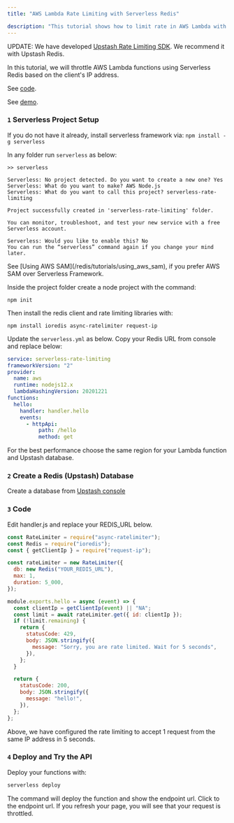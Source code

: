 ```yaml
---
title: "AWS Lambda Rate Limiting with Serverless Redis"

description: "This tutorial shows how to limit rate in AWS Lambda with Serverless Redis."
---
```


UPDATE: We have developed
[Upstash Rate Limiting SDK](https://github.com/upstash/ratelimit). We recommend
it with Upstash Redis.

In this tutorial, we will throttle AWS Lambda functions using Serverless Redis
based on the client's IP address.

See
[code](https://github.com/upstash/examples/tree/master/serverless-rate-limiting).

See [demo](https://5hg3vtj7gk.execute-api.us-west-1.amazonaws.com/hello).

### `1` Serverless Project Setup

If you do not have it already, install serverless framework via:
`npm install -g serverless`

In any folder run `serverless` as below:

```text
>> serverless

Serverless: No project detected. Do you want to create a new one? Yes
Serverless: What do you want to make? AWS Node.js
Serverless: What do you want to call this project? serverless-rate-limiting

Project successfully created in 'serverless-rate-limiting' folder.

You can monitor, troubleshoot, and test your new service with a free Serverless account.

Serverless: Would you like to enable this? No
You can run the “serverless” command again if you change your mind later.
```

<Note>
  See [Using AWS SAM](/redis/tutorials/using_aws_sam), if you prefer AWS SAM
  over Serverless Framework.
</Note>

Inside the project folder create a node project with the command:

```
npm init
```

Then install the redis client and rate limiting libraries with:

```
npm install ioredis async-ratelimiter request-ip
```

Update the `serverless.yml` as below. Copy your Redis URL from console and
replace below:

```yaml
service: serverless-rate-limiting
frameworkVersion: "2"
provider:
  name: aws
  runtime: nodejs12.x
  lambdaHashingVersion: 20201221
functions:
  hello:
    handler: handler.hello
    events:
      - httpApi:
          path: /hello
          method: get
```

<Note>
  For the best performance choose the same region for your Lambda function and
  Upstash database.
</Note>

### `2` Create a Redis (Upstash) Database

Create a database from [Upstash console](https://console.upstash.com)

### `3` Code

Edit handler.js and replace your REDIS_URL below.

<Snippet file="redis/ioredisnote.mdx" />

```javascript
const RateLimiter = require("async-ratelimiter");
const Redis = require("ioredis");
const { getClientIp } = require("request-ip");

const rateLimiter = new RateLimiter({
  db: new Redis("YOUR_REDIS_URL"),
  max: 1,
  duration: 5_000,
});

module.exports.hello = async (event) => {
  const clientIp = getClientIp(event) || "NA";
  const limit = await rateLimiter.get({ id: clientIp });
  if (!limit.remaining) {
    return {
      statusCode: 429,
      body: JSON.stringify({
        message: "Sorry, you are rate limited. Wait for 5 seconds",
      }),
    };
  }

  return {
    statusCode: 200,
    body: JSON.stringify({
      message: "hello!",
    }),
  };
};
```

Above, we have configured the rate limiting to accept 1 request from the same IP
address in 5 seconds.

### `4` Deploy and Try the API

Deploy your functions with:

```bash
serverless deploy
```

The command will deploy the function and show the endpoint url. Click to the
endpoint url. If you refresh your page, you will see that your request is
throttled.
